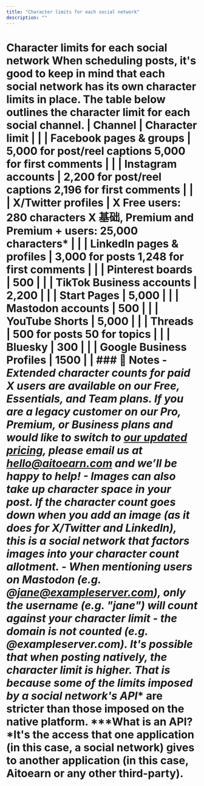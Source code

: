 ```yaml
---
title: "Character limits for each social network"
description: ""
---
```


# Character limits for each social network When scheduling posts, it's good to keep in mind that each social network has its own character limits in place. The table below outlines the character limit for each social channel. | **Channel** | **Character limit** | | | Facebook pages & groups | 5,000 for post/reel captions 5,000 for first comments | | | Instagram accounts | 2,200 for post/reel captions 2,196 for first comments | | | X/Twitter profiles | X Free users: 280 characters X 基础, Premium and Premium + users: 25,000 characters* | | | LinkedIn pages & profiles | 3,000 for posts 1,248 for first comments | | | Pinterest boards | 500 | | | TikTok Business accounts | 2,200 | | | Start Pages | 5,000 | | | Mastodon accounts | 500 | | | YouTube Shorts | 5,000 | | | Threads | 500 for posts 50 for topics | | | Bluesky | 300 | | | Google Business Profiles | 1500 | | ### 📝 Notes - *Extended character counts for paid X users are available on our Free, Essentials, and Team plans. If you are a legacy customer on our Pro, Premium, or Business plans and would like to switch to [our updated pricing](http://aitoearn.com/pricing), please email us at [hello@aitoearn.com](mailto:hello@aitoearn.com) and we’ll be happy to help! - Images can also take up character space in your post. If the character count goes down when you add an image (as it does for X/Twitter and LinkedIn), this is a social network that factors images into your character count allotment. - When mentioning users on Mastodon (e.g. @jane@exampleserver.com), only the username (e.g. "jane") will count against your character limit - the domain is not counted (e.g. @exampleserver.com). It's possible that when posting natively, the character limit is higher. That is because some of the limits imposed by a social network's API** are stricter than those imposed on the native platform. ***What is an API? *It's the access that one application (in this case, a social network) gives to another application (in this case, Aitoearn or any other third-party).
